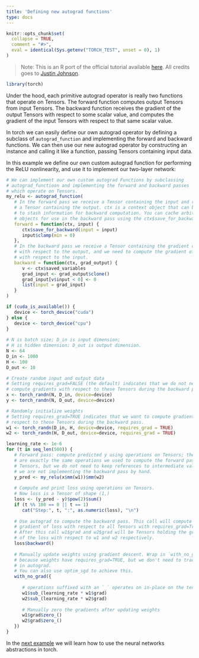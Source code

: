 ```yaml
---
title: 'Defining new autograd functions'
type: docs
---
```


```r
knitr::opts_chunk$set(
  collapse = TRUE,
  comment = "#>",
  eval = identical(Sys.getenv("TORCH_TEST", unset = 0), 1)
)
```

> Note: This is an R port of the official tutorial available [here](https://pytorch.org/tutorials/beginner/examples_tensor/two_layer_net_numpy.html#sphx-glr-beginner-examples-tensor-two-layer-net-numpy-py). All credits goes to [Justin Johnson](https://github.com/jcjohnson/pytorch-examples).

```r
library(torch)
```

Under the hood, each primitive autograd operator is really two functions that operate on Tensors. The forward function computes output Tensors from input Tensors. The backward function receives the gradient of the output Tensors with respect to some scalar value, and computes the gradient of the input Tensors with respect to that same scalar value.

In torch we can easily define our own autograd operator by defining a subclass of `autograd_function` and implementing the forward and backward functions. We can then use our new autograd operator by constructing an instance and calling it like a function, passing Tensors containing input data.

In this example we define our own custom autograd function for performing the ReLU nonlinearity, and use it to implement our two-layer network:

```r
# We can implement our own custom autograd Functions by subclassing
# autograd_functioon and implementing the forward and backward passes
# which operate on Tensors.
my_relu <- autograd_function(
   # In the forward pass we receive a Tensor containing the input and return
   # a Tensor containing the output. ctx is a context object that can be used
   # to stash information for backward computation. You can cache arbitrary
   # objects for use in the backward pass using the ctx$save_for_backward method.
   forward = function(ctx, input) {
      ctx$save_for_backward(input = input)
      input$clamp(min = 0)
   },
   # In the backward pass we receive a Tensor containing the gradient of the loss
   # with respect to the output, and we need to compute the gradient of the loss
   # with respect to the input.
   backward = function(ctx, grad_output) {
      v <- ctx$saved_variables
      grad_input <- grad_output$clone()
      grad_input[v$input < 0] <- 0
      list(input = grad_input)
   }
)

if (cuda_is_available()) {
   device <- torch_device("cuda")
} else {
   device <- torch_device("cpu")
}
   
# N is batch size; D_in is input dimension;
# H is hidden dimension; D_out is output dimension.
N <- 64
D_in <- 1000
H <- 100
D_out <- 10

# Create random input and output data
# Setting requires_grad=FALSE (the default) indicates that we do not need to 
# compute gradients with respect to these Tensors during the backward pass.
x <- torch_randn(N, D_in, device=device)
y <- torch_randn(N, D_out, device=device)

# Randomly initialize weights
# Setting requires_grad=TRUE indicates that we want to compute gradients with
# respect to these Tensors during the backward pass.
w1 <- torch_randn(D_in, H, device=device, requires_grad = TRUE)
w2 <- torch_randn(H, D_out, device=device, requires_grad = TRUE)

learning_rate <- 1e-6
for (t in seq_len(500)) {
   # Forward pass: compute predicted y using operations on Tensors; these
   # are exactly the same operations we used to compute the forward pass using
   # Tensors, but we do not need to keep references to intermediate values since
   # we are not implementing the backward pass by hand.
   y_pred <- my_relu(x$mm(w1))$mm(w2)
   
   # Compute and print loss using operations on Tensors.
   # Now loss is a Tensor of shape (1,)
   loss <- (y_pred - y)$pow(2)$sum()
   if (t %% 100 == 0 || t == 1)
      cat("Step:", t, ":", as.numeric(loss), "\n")
   
   # Use autograd to compute the backward pass. This call will compute the
   # gradient of loss with respect to all Tensors with requires_grad=True.
   # After this call w1$grad and w2$grad will be Tensors holding the gradient
   # of the loss with respect to w1 and w2 respectively.
   loss$backward()
   
   # Manually update weights using gradient descent. Wrap in `with_no_grad`
   # because weights have requires_grad=TRUE, but we don't need to track this
   # in autograd.
   # You can also use optim_sgd to achieve this.
   with_no_grad({
      
      # operations suffixed with an `_` operates on in-place on the tensor.
      w1$sub_(learning_rate * w1$grad)
      w2$sub_(learning_rate * w2$grad)
      
      # Manually zero the gradients after updating weights
      w1$grad$zero_()
      w2$grad$zero_()
   })
}
```

In the [next example](nn.html) we will learn how to use the neural networks abstractions in torch.
